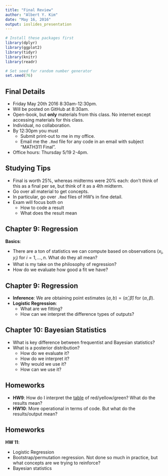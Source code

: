 ```yaml
---
title: "Final Review"
author: "Albert Y. Kim"
date: "May 16, 2016"
output: ioslides_presentation
---
```


```r
# Install these packages first
library(dplyr)
library(ggplot2)
library(tidyr)
library(knitr)
library(readr)

# Set seed for random number generator
set.seed(76)
```





## Final Details

* Friday May 20th 2016 8:30am-12:30pm.
* Will be posted on GitHub at 8:30am.
* Open-book, but **only** materials from this class. No internet except accessing
materials for this class.
* Individual, no collaboration.
* By 12:30pm you must
    + Submit print-out to me in my office.
    + Email me the `.Rmd` file for any code in an email with subject "MATH311 Final".
* Office hours: Thursday 5/19 2-4pm.





## Studying Tips

* Final is worth 25%, whereas midterms were 20% each: don't think of this as a
final per se, but think of it as a 4th midterm.
* Go over all material to get concepts.
* In particular, go over `.Rmd` files of HW's in fine detail.
* Exam will focus both on
    + How to code a result
    + What does the result mean
    
    
    
    
    
## Chapter 9: Regression 

**Basics**:

* There are a ton of statistics we can compute based on observations $(x_i,
y_i)$ for $i=1, \ldots, n$. What do they all mean?
* What is my take on the philosophy of regression?
* How do we evaluate how good a fit we have?
    
    
    
    
    
## Chapter 9: Regression


* **Inference**: We are obtaining point estimates $(a, b) = (\widehat{\alpha},
\widehat{\beta})$ for $(\alpha, \beta)$.
* **Logistic Regression**:
    + What are we fitting?
    + How can we interpret the difference types of outputs?
    
    
    
    
    
## Chapter 10: Bayesian Statistics

* What is key difference between frequentist and Bayesian statistics?
* What is a posterior distribution? 
    + How do we evaluate it?
    + How do we interpret it?
    + Why would we use it?
    + How can we use it?





## Homeworks

* **HW9**: How do I interpret the 
[table](https://github.com/Middlebury-Theory-of-Statistics/Non-Public/blob/master/HW09/conf_ints.pdf)
of red/yellow/green? What do the results mean?
* **HW10**: More operational in terms of code. But what do the results/output mean?





## Homeworks

**HW 11**:

* Logistic Regression
* Bootstrap/permutation regression. Not done so much in practice, but what 
concepts are we trying to reinforce?
* Bayesian statistics